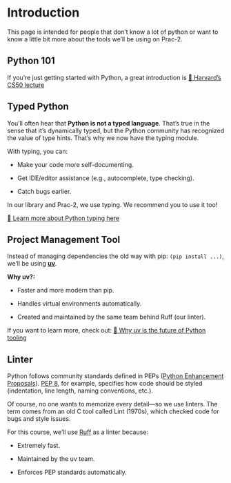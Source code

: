 # Introduction
This page is intended for people that don't know a lot of python or want to know a little bit more about the tools we'll be using on Prac-2.

## Python 101

If you’re just getting started with Python, a great introduction is [🔗 Harvard’s CS50 lecture](https://www.youtube.com/watch?app=desktop&v=EOLPQdVj5Ac)

## Typed Python
You’ll often hear that **Python is not a typed language**. That’s true in the sense that it’s dynamically typed, but the Python community has recognized the value of type hints. That’s why we now have the typing module.

With typing, you can:

  - Make your code more self-documenting.

  - Get IDE/editor assistance (e.g., autocomplete, type checking).

  - Catch bugs earlier.

In our library and Prac-2, we use typing. We recommend you to use it too!

[🔗 Learn more about Python typing here](https://www.youtube.com/watch?v=15WB30NqDT0)

## Project Management Tool

Instead of managing dependencies the old way with pip: `(pip install ...)`, we’ll be using [**uv**](github.com/astral-sh/uv).

**Why uv?:**

  - Faster and more modern than pip.

  - Handles virtual environments automatically.

  - Created and maintained by the same team behind Ruff (our linter).

If you want to learn more, check out: [🔗 Why uv is the future of Python tooling](https://www.youtube.com/watch?v=5rTwOt9Qgik)

## Linter

Python follows community standards defined in PEPs ([Python Enhancement Proposals](https://peps.python.org/pep-0000/)). [PEP 8](peps.python.org/pep-0008/), for example, specifies how code should be styled (indentation, line length, naming conventions, etc.).

Of course, no one wants to memorize every detail—so we use linters. The term comes from an old C tool called Lint (1970s), which checked code for bugs and style issues.

For this course, we’ll use [Ruff](github.com/astral-sh/ruff) as a linter because:

  - Extremely fast.

  - Maintained by the uv team.

  - Enforces PEP standards automatically.


